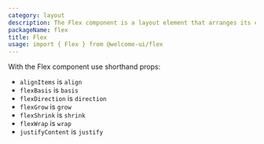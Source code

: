 ```yaml
---
category: layout
description: The Flex component is a layout element that arranges its child components in a flexible and responsive manner using CSS Flexbox. It simplifies the creation of complex, adaptive layouts by controlling the alignment, distribution, and spacing of items within a container. This component is fundamental for building responsive and cohesive designs that adapt seamlessly to different screen sizes and orientations.
packageName: flex
title: Flex
usage: import { Flex } from @welcome-ui/flex
---
```


With the Flex component use shorthand props:

- `alignItems` is `align`
- `flexBasis` is `basis`
- `flexDirection` is `direction`
- `flexGrow` is `grow`
- `flexShrink` is `shrink`
- `flexWrap` is `wrap`
- `justifyContent` is `justify`
